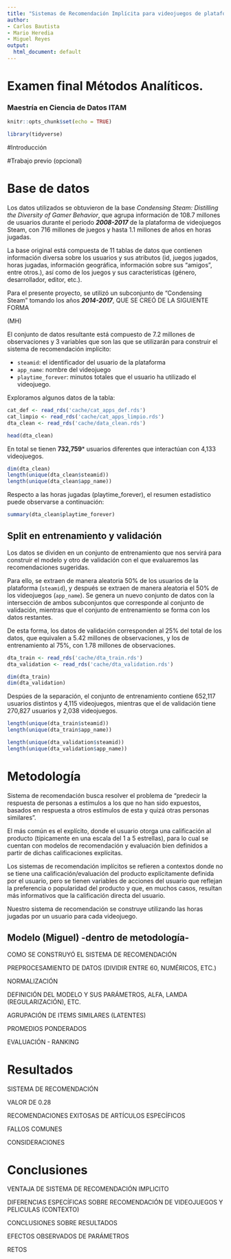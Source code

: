 ```yaml
---
title: "Sistemas de Recomendación Implícita para videojuegos de plataforma Steam"
author: 
- Carlos Bautista
- Mario Heredia
- Miguel Reyes
output:
  html_document: default
---
```



# Examen final Métodos Analíticos. 

### Maestría en Ciencia de Datos ITAM {.tabset .tabset-fade .tabset-pills}

```r
knitr::opts_chunk$set(echo = TRUE)

library(tidyverse)
```

#Introducción

#Trabajo previo (opcional)

# Base de datos

Los datos utilizados se obtuvieron de la base *Condensing Steam: Distilling the Diversity of Gamer Behavior*, que agrupa información de 108.7 millones de usuarios durante el periodo ***2008-2017*** de la plataforma de videojuegos Steam, con 716 millones de juegos y hasta 1.1 millones de años en horas jugadas.

La base original está compuesta de 11 tablas de datos que contienen información diversa sobre los usuarios y sus atributos (id, juegos jugados, horas jugadas, información geográfica, información sobre sus "amigos", entre otros.), así como de los juegos y sus características (género, desarrollador, editor, etc.).

Para el presente proyecto, se utilizó un subconjunto de "Condensing Steam" tomando los años ***2014-2017***, QUE SE CREÓ DE LA SIGUIENTE FORMA 


(MH)



El conjunto de datos resultante está compuesto de 7.2 millones de observaciones y 3 variables que son las que se utilizarán para construir el sistema de recomendación implícito:

 - `steamid`: el identificador del usuario de la plataforma
 - `app_name`: nombre del videojuego
 - `playtime_forever`: minutos totales que el usuario ha utilizado el videojuego.
 
Exploramos algunos datos de la tabla:

```r
cat_def <- read_rds('cache/cat_apps_def.rds')
cat_limpio <- read_rds('cache/cat_apps_limpio.rds')
dta_clean <- read_rds('cache/data_clean.rds')

head(dta_clean)
```

En total se tienen **732,759*** usuarios diferentes que interactúan con 4,133 videojuegos.

```r
dim(dta_clean)
length(unique(dta_clean$steamid))
length(unique(dta_clean$app_name))

```

Respecto a las horas jugadas (playtime_forever), el resumen estadístico puede observarse a continuación:

```r
summary(dta_clean$playtime_forever)
```

## Split en entrenamiento y validación

Los datos se dividen en un conjunto de entrenamiento que nos servirá para construir el modelo y otro de validación con el que evaluaremos las recomendaciones sugeridas.

Para ello, se extraen de manera aleatoria 50% de los usuarios de la plataforma (`steamid`), y después se extraen de manera aleatoria el 50% de los videojuegos (`app_name`). Se genera un nuevo conjunto de datos con la intersección de ambos subconjuntos que corresponde al conjunto de validación, mientras que el conjunto de entrenamiento se forma con los datos restantes.

De esta forma, los datos de validación corresponden al 25% del total de los datos, que equivalen a 5.42 millones de observaciones, y los de entrenamiento al 75%, con 1.78 millones de observaciones.

```r
dta_train <- read_rds('cache/dta_train.rds')
dta_validation <- read_rds('cache/dta_validation.rds')

dim(dta_train)
dim(dta_validation)
```

Despúes de la separación, el conjunto de entrenamiento contiene 652,117 usuarios distintos y 4,115 videojuegos, mientras que el de validación tiene 270,827 usuarios y 2,038 videojuegos.

```r
length(unique(dta_train$steamid))
length(unique(dta_train$app_name))

length(unique(dta_validation$steamid))
length(unique(dta_validation$app_name))
```



# Metodología

Sistema de recomendación busca resolver el problema de "predecir la respuesta de personas a estímulos a los que no han sido expuestos, basados en respuesta a otros estímulos de esta y quizá otras personas similares". 

El más común es el explícito, donde el usuario otorga una calificación al producto (típicamente en una escala del 1 a 5 estrellas), para lo cual se cuentan con modelos de recomendación y evaluación bien definidos a partir de dichas calificaciones explícitas.

Los sistemas de recomendación implícitos se refieren a contextos donde no se tiene una calificación/evaluación del producto explícitamente definida por el usuario, pero se tienen variables de acciones del usuario que reflejan la preferencia o popularidad del producto y que, en muchos casos, resultan más informativos que la calificación directa del usuario.

Nuestro sistema de recomendación se construye utilizando las horas jugadas por un usuario para cada videojuego.

## Modelo (Miguel) -dentro de metodología-

COMO SE CONSTRUYÓ EL SISTEMA DE RECOMENDACIÓN

PREPROCESAMIENTO DE DATOS (DIVIDIR ENTRE 60, NUMÉRICOS, ETC.)

NORMALIZACIÓN

DEFINICIÓN DEL MODELO Y SUS PARÁMETROS, ALFA, LAMDA (REGULARIZACIÓN), ETC.

AGRUPACIÓN DE ITEMS SIMILARES (LATENTES)

PROMEDIOS PONDERADOS

EVALUACIÓN - RANKING

# Resultados

SISTEMA DE RECOMENDACIÓN

VALOR DE 0.28

RECOMENDACIONES EXITOSAS DE ARTÍCULOS ESPECÍFICOS

FALLOS COMUNES

CONSIDERACIONES


# Conclusiones

VENTAJA DE SISTEMA DE RECOMENDACIÓN IMPLICITO

DIFERENCIAS ESPECÍFICAS SOBRE RECOMENDACIÓN DE VIDEOJUEGOS Y PELICULAS (CONTEXTO)

CONCLUSIONES SOBRE RESULTADOS

EFECTOS OBSERVADOS DE PARÁMETROS

RETOS



